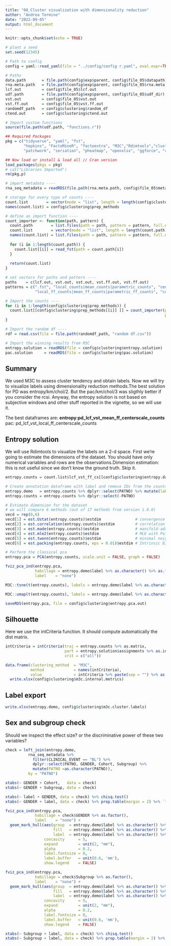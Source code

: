 ```yaml
---
title: "08_Cluster visualization with dimensionality reduction"
author: "Andrea Termine"
date: "2022-09-05"
output: html_document
---
```


```r
knitr::opts_chunk$set(echo = TRUE)
```

```r
# plant a seed
set.seed(12345)

# Path to config
config = yaml::read_yaml(file = "../config/config r.yaml", eval.expr=TRUE)

# Paths
data.path       = file.path(config$exp$parent, config$file_05$datapath)
rna.meta.path   = file.path(config$exp$parent, config$file_05$rna.meta.path)
lcf.out         = config$file_05$lcf.out
udf.path        = file.path(config$exp$parent, config$file_05$udf_dir)
vst.out         = config$file_05$vst.out
vst.ff.out      = config$file_05$vst.ff.out
randomdf_path   = config$clustering$random_df
ctend.out       = config$clustering$ctend.out
```

```r
# Import custom functions
source(file.path(udf.path, "functions.r"))

## Required Packages
pkg = c("tidyverse", "yaml", "fst", 
        "hopkins", "FactoMineR", "factoextra", "M3C","Rdimtools","clusterCrit",
        "patchwork", "seriation", "pheatmap", "openxlsx", "ggforce", "concaveman")

## Now load or install & load all // Cran version
load_packages(pkgs = pkg)
# cat("Libraries Imported")
rm(pkg,p)
```

```r
# import metadata ----
rna_seq_metadata = readRDS(file.path(rna.meta.path, config$file_05$metadata_name))

# storage for every type of counts ----
count.list        = vector(mode = "list", length = length(config$clustering$prep_methods))
names(count.list) = config$clustering$prep_methods

# define an import function ----
count_importer <- function(path, pattern) {
  count.path        = list.files(path = path, pattern = pattern, full.names = T)
  count.list        = vector(mode = "list", length = length(count.path))
  names(count.list) = list.files(path = path, pattern = pattern, full.names = F) %>% str_remove(".fst")
  
  for (i in 1:length(count.path)) {
    count.list[[i]] = read_fst(path = count.path[i])
  }
  
  return(count.list)
}

# set vectors for paths and pattern ----
paths    = c(lcf.out, vst.out, vst.out, vst.ff.out, vst.ff.out)
patterns = c(".fst", "local_counts|mean_counts|parametric_counts", "center",
             "local_ff_counts|mean_ff_counts|parametric_ff_counts", "center")

# Import the counts ----
for (i in 1:length(config$clustering$prep_methods)) {
  count.list[[config$clustering$prep_methods[[i]] ]] = count_importer(path    = paths[i], 
                                                                      pattern = patterns[i])
}

# Import the random df ----
rdf = read.csv(file = file.path(randomdf_path, "random df.csv"))

# Import the winning results from M3C
entropy.solution = readRDS(file = config$clustering$entropy.solution)
pac.solution     = readRDS(file = config$clustering$pac.solution)
```

## Summary

We used M3C to assess cluster tendency and obtain labels. Now we will try to visualize labels using dimensionality reduction methods.The best solution for PD was entropy/km/chol/2. But the pac/km/chol/3 was sligthly better if you consider the rcsi. Anyway, the entropy solution is not based on subjective windows and other stuff reported in the vignette, so we will use it. 

The best dataframes are:
**entropy:pd_lcf_vst_mean_ff_centerscale_counts**
pac:    pd_lcf_vst_local_ff_centerscale_counts

## Entropy solution

We will use Rdimtools to visualize the labels on a 2-d space. First we're going to estimate the dimensions of the dataset. You should have only numerical variables and rows are the observations.Dimension estimation: this is not useful since we don't know the ground truth. Skip it.

```r
entropy.counts = count.list$lcf_vst_ff_cs[[config$clustering$entropy.dataset]]

# Create annotation dataframe with label and remove IDs from the counts
entropy.demo   = entropy.counts %>% dplyr::select(PATNO) %>% mutate(label = entropy.solution$assignments)
entropy.counts = entropy.counts %>% dplyr::select(-PATNO)

# Estimate dimension for the dataset
# we will compare 6 methods (out of 17 methods from version 1.0.0)
vecd = rep(0,6)
vecd[1] = est.Ustat(entropy.counts)$estdim               # convergence rate of U-statistic on manifold
vecd[2] = est.correlation(entropy.counts)$estdim         # correlation dimension
vecd[3] = est.made(entropy.counts)$estdim                # manifold-adaptive dimension estimation
vecd[4] = est.mle2(entropy.counts)$estdim                # MLE with Poisson process and bias correction
vecd[5] = est.twonn(entropy.counts)$estdim               # minimal neighborhood information
vecd[6] = est.packing(entropy.counts, eps = 0.01)$estdim # Intrinsic Dimension Estimation using Packing Numbers

# Perform the classical pca
entropy.pca = PCA(entropy.counts, scale.unit = FALSE, graph = FALSE)

fviz_pca_ind(entropy.pca,
             habillage = entropy.demo$label %>% as.character() %>% as.factor(),
             label    = "none")

M3C::tsne(t(entropy.counts), labels = entropy.demo$label %>% as.character())

M3C::umap(t(entropy.counts), labels = entropy.demo$label %>% as.character())

saveRDS(entropy.pca, file = config$clustering$entropy.pca.out)
```

## Silhouette

Here we use the intCriteria function. It should compute automatically the dist matrix.

```r
intCriteria = intCriteria(traj = entropy.counts %>% as.matrix,
                          part = entropy.solution$assignments %>% as.integer(),
                          crit = c("all"))

data.frame(clustering_method  = "M3C",
           method             = names(intCriteria),
           value              = intCriteria %>% paste(sep = "") %>% as.numeric()) %>% 
  write.xlsx(config$clustering$m3c.internal.metrics)


```

## Label export

```r
write.xlsx(entropy.demo, config$clustering$m3c.cluster.labels)
```


## Sex and subgroup check

Should we inspect the effect size? or the discriminative power of these two variables?

```r
check = left_join(entropy.demo, 
          rna_seq_metadata %>% 
            filter(CLINICAL_EVENT == "BL") %>% 
            dplyr::select(PATNO, GENDER, Cohort, Subgroup) %>% 
            mutate(PATNO =as.character(PATNO)),
          by = "PATNO")

xtabs(~ GENDER + Cohort,   data = check)
xtabs(~ GENDER + Subgroup, data = check)

xtabs(~ label + GENDER, data = check) %>% chisq.test()
xtabs(~ GENDER + label, data = check) %>% prop.table(margin = 2) %>% `*`(100) %>% addmargins()

fviz_pca_ind(entropy.pca,
             habillage = check$GENDER %>% as.factor(),
             label    = "none") +
  geom_mark_hull(aes(group  = entropy.demo$label %>% as.character() %>% as.factor(),
                     fill   = entropy.demo$label %>% as.character() %>% as.factor(),
                     label  = entropy.demo$label %>% as.character() %>% as.factor()),
                 concavity      = 5,
                 expand         = unit(2, "mm"),
                 alpha          = 0.2,
                 label.fontsize = 8,
                 label.buffer   = unit(0.6, 'mm'),
                 show.legend    = FALSE) 

fviz_pca_ind(entropy.pca,
             habillage = check$Subgroup %>% as.factor(),
             label    = "none") +
  geom_mark_hull(aes(group  = entropy.demo$label %>% as.character() %>% as.factor(),
                     fill   = entropy.demo$label %>% as.character() %>% as.factor(),
                     label  = entropy.demo$label %>% as.character() %>% as.factor()),
                 concavity      = 5,
                 expand         = unit(2, "mm"),
                 alpha          = 0.2,
                 label.fontsize = 8,
                 label.buffer   = unit(0.6, 'mm'),
                 show.legend    = FALSE) 

xtabs(~ Subgroup + label, data = check) %>% chisq.test()
xtabs(~ Subgroup + label, data = check) %>% prop.table(margin = 2) %>% `*`(100) %>% addmargins()
```

